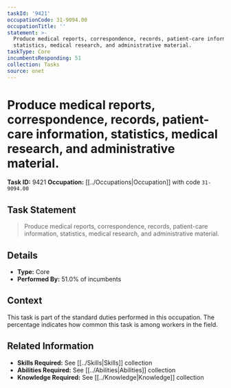 ```yaml
---
taskId: '9421'
occupationCode: 31-9094.00
occupationTitle: ''
statement: >-
  Produce medical reports, correspondence, records, patient-care information,
  statistics, medical research, and administrative material.
taskType: Core
incumbentsResponding: 51
collection: Tasks
source: onet
---
```

# Produce medical reports, correspondence, records, patient-care information, statistics, medical research, and administrative material.

**Task ID:** 9421
**Occupation:** [[../Occupations|Occupation]] with code `31-9094.00`

## Task Statement

> Produce medical reports, correspondence, records, patient-care information, statistics, medical research, and administrative material.

## Details

- **Type:** Core
- **Performed By:** 51.0% of incumbents

## Context

This task is part of the standard duties performed in this occupation. The percentage indicates how common this task is among workers in the field.

## Related Information

- **Skills Required:** See [[../Skills|Skills]] collection
- **Abilities Required:** See [[../Abilities|Abilities]] collection
- **Knowledge Required:** See [[../Knowledge|Knowledge]] collection
